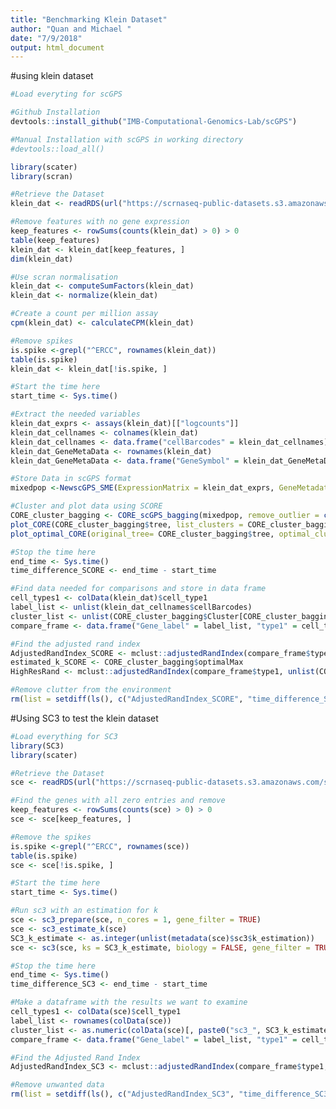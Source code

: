 ```yaml
---
title: "Benchmarking Klein Dataset"
author: "Quan and Michael "
date: "7/9/2018"
output: html_document
---
```



#using klein dataset
```r
#Load everyting for scGPS

#Github Installation
devtools::install_github("IMB-Computational-Genomics-Lab/scGPS")

#Manual Installation with scGPS in working directory
#devtools::load_all()

library(scater)
library(scran)

#Retrieve the Dataset
klein_dat <- readRDS(url("https://scrnaseq-public-datasets.s3.amazonaws.com/scater-objects/klein.rds"))

#Remove features with no gene expression
keep_features <- rowSums(counts(klein_dat) > 0) > 0
table(keep_features)
klein_dat <- klein_dat[keep_features, ]
dim(klein_dat)

#Use scran normalisation
klein_dat <- computeSumFactors(klein_dat)
klein_dat <- normalize(klein_dat)

#Create a count per million assay
cpm(klein_dat) <- calculateCPM(klein_dat)

#Remove spikes
is.spike <-grepl("^ERCC", rownames(klein_dat))
table(is.spike)
klein_dat <- klein_dat[!is.spike, ]

#Start the time here
start_time <- Sys.time()

#Extract the needed variables
klein_dat_exprs <- assays(klein_dat)[["logcounts"]]
klein_dat_cellnames <- colnames(klein_dat)
klein_dat_cellnames <- data.frame("cellBarcodes" = klein_dat_cellnames)
klein_dat_GeneMetaData <- rownames(klein_dat)
klein_dat_GeneMetaData <- data.frame("GeneSymbol" = klein_dat_GeneMetaData)

#Store Data in scGPS format
mixedpop <-NewscGPS_SME(ExpressionMatrix = klein_dat_exprs, GeneMetadata = klein_dat_GeneMetaData, CellMetadata = klein_dat_cellnames)

#Cluster and plot data using SCORE
CORE_cluster_bagging <- CORE_scGPS_bagging(mixedpop, remove_outlier = c(0), PCA=FALSE, bagging_run = 20, subsample_proportion = .8)
plot_CORE(CORE_cluster_bagging$tree, list_clusters = CORE_cluster_bagging$Cluster)
plot_optimal_CORE(original_tree= CORE_cluster_bagging$tree, optimal_cluster = unlist(CORE_cluster_bagging$Cluster[CORE_cluster_bagging$optimal_index]), shift = -100)

#Stop the time here
end_time <- Sys.time()
time_difference_SCORE <- end_time - start_time

#Find data needed for comparisons and store in data frame
cell_types1 <- colData(klein_dat)$cell_type1
label_list <- unlist(klein_dat_cellnames$cellBarcodes)
cluster_list <- unlist(CORE_cluster_bagging$Cluster[CORE_cluster_bagging$optimal_index])
compare_frame <- data.frame("Gene_label" = label_list, "type1" = cell_types1,"cluster" = cluster_list)

#Find the adjusted rand index
AdjustedRandIndex_SCORE <- mclust::adjustedRandIndex(compare_frame$type1, compare_frame$cluster)
estimated_k_SCORE <- CORE_cluster_bagging$optimalMax
HighResRand <- mclust::adjustedRandIndex(compare_frame$type1, unlist(CORE_cluster_bagging$Cluster[1]))

#Remove clutter from the environment
rm(list = setdiff(ls(), c("AdjustedRandIndex_SCORE", "time_difference_SCORE", "estimated_k_SCORE", "HighResRand")))
```



#Using SC3 to test the klein dataset

```r
#Load everything for SC3
library(SC3)
library(scater)

#Retrieve the Dataset
sce <- readRDS(url("https://scrnaseq-public-datasets.s3.amazonaws.com/scater-objects/klein.rds"))

#Find the genes with all zero entries and remove
keep_features <- rowSums(counts(sce) > 0) > 0
sce <- sce[keep_features, ]

#Remove the spikes
is.spike <-grepl("^ERCC", rownames(sce))
table(is.spike)
sce <- sce[!is.spike, ]

#Start the time here
start_time <- Sys.time()

#Run sc3 with an estimation for k
sce <- sc3_prepare(sce, n_cores = 1, gene_filter = TRUE)
sce <- sc3_estimate_k(sce)
SC3_k_estimate <- as.integer(unlist(metadata(sce)$sc3$k_estimation))
sce <- sc3(sce, ks = SC3_k_estimate, biology = FALSE, gene_filter = TRUE, n_cores = 1, kmeans_nstart = 50)#Here we changed to 50 as there are over 2000 cells

#Stop the time here
end_time <- Sys.time()
time_difference_SC3 <- end_time - start_time

#Make a dataframe with the results we want to examine
cell_types1 <- colData(sce)$cell_type1
label_list <- rownames(colData(sce))
cluster_list <- as.numeric(colData(sce)[, paste0("sc3_", SC3_k_estimate, "_clusters")])
compare_frame <- data.frame("Gene_label" = label_list, "type1" = cell_types1, "cluster" = cluster_list)

#Find the Adjusted Rand Index
AdjustedRandIndex_SC3 <- mclust::adjustedRandIndex(compare_frame$type1, compare_frame$cluster)

#Remove unwanted data
rm(list = setdiff(ls(), c("AdjustedRandIndex_SC3", "time_difference_SC3", "SC3_k_estimate")))

```





